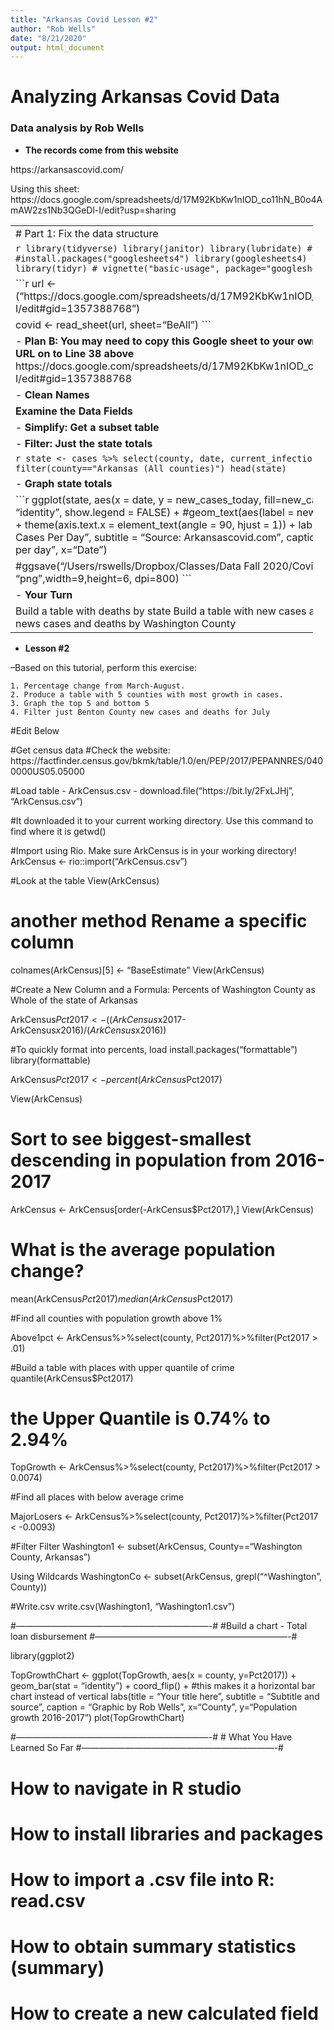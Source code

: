 ```yaml
---
title: "Arkansas Covid Lesson #2"
author: "Rob Wells"
date: "8/21/2020"
output: html_document
---
```


# Analyzing Arkansas Covid Data
### Data analysis by Rob Wells


- **The records come from this website**  

https://arkansascovid.com/

Using this sheet:
https://docs.google.com/spreadsheets/d/17M92KbKw1nIOD_co11hN_B0o4AmAW2zs1Nb3QGeDl-I/edit?usp=sharing

--------------------------------------------------------------------
# Part 1: Fix the data structure

```r
library(tidyverse)
library(janitor)
library(lubridate)
#install.packages("googledrive")
#install.packages("googlesheets4")
library(googlesheets4)
library("googledrive")
library(tidyr)
# vignette("basic-usage", package="googlesheets")
```




```r
url <- ("https://docs.google.com/spreadsheets/d/17M92KbKw1nIOD_co11hN_B0o4AmAW2zs1Nb3QGeDl-I/edit#gid=1357388768")

covid <- read_sheet(url, sheet="BeAll")
```

- **Plan B: You may need to copy this Google sheet to your own Google account and then load that URL on to Line 38 above**
https://docs.google.com/spreadsheets/d/17M92KbKw1nIOD_co11hN_B0o4AmAW2zs1Nb3QGeDl-I/edit#gid=1357388768


- **Clean Names**
```r

covid <- janitor::clean_names(covid)
```

**Examine the Data Fields**
```r
glimpse(covid)
```

- **Simplify: Get a subset table**
```r
cases <- covid %>% 
  select(county, date, current_infections, new_cases_today)
head(cases)
```

- **Filter: Just the state totals**

```r
state <- cases %>% 
  select(county, date, current_infections, new_cases_today) %>% 
  filter(county=="Arkansas (All counties)") 
head(state)
```

- **Graph state totals**

```r
ggplot(state, aes(x = date, y = new_cases_today, fill=new_cases_today)) + 
  geom_bar(stat = "identity", show.legend = FALSE) +
  #geom_text(aes(label = new_cases_today), hjust = -.1, size = 2.2) +
  theme(axis.text.x = element_text(angle = 90, hjust = 1)) +
  labs(title = "Arkansas: New Covid-19 Cases Per Day", 
       subtitle = "Source: Arkansascovid.com",
       caption = "Graphic by Wells",
       y="New cases per day",
       x="Date")

#ggsave("/Users/rswells/Dropbox/Classes/Data Fall 2020/CovidFall2020/Xx.png",device = "png",width=9,height=6, dpi=800)
```

- **Your Turn**

      Build a table with deaths by state 
      Build a table with new cases and deaths by state
      Build a table with news cases and deaths by Washington County


---

- **Lesson #2**

--Based on this tutorial, perform this exercise:  

    1. Percentage change from March-August.
    2. Produce a table with 5 counties with most growth in cases. 
    3. Graph the top 5 and bottom 5
    4. Filter just Benton County new cases and deaths for July
    
    
#Edit Below


#Get census data
#Check the website: 
https://factfinder.census.gov/bkmk/table/1.0/en/PEP/2017/PEPANNRES/0400000US05.05000


#Load table - ArkCensus.csv - 
download.file("https://bit.ly/2FxLJHj", "ArkCensus.csv")

#It downloaded it to your current working directory. Use this command to find where it is
getwd() 

#Import using Rio. Make sure ArkCensus is in your working directory!
ArkCensus <- rio::import("ArkCensus.csv")

#Look at the table
View(ArkCensus)

# another method Rename a specific column
colnames(ArkCensus)[5] <- "BaseEstimate"
View(ArkCensus)


#Create a New Column and a Formula: Percents of Washington County as Whole of the state of Arkansas

ArkCensus$Pct2017 <- ((ArkCensus$x2017-ArkCensus$x2016)/(ArkCensus$x2016))

#To quickly format into percents, load
install.packages("formattable")
library(formattable)

ArkCensus$Pct2017 <- percent(ArkCensus$Pct2017)

View(ArkCensus)


# Sort to see biggest-smallest descending in population from 2016-2017 

ArkCensus <- ArkCensus[order(-ArkCensus$Pct2017),]
View(ArkCensus)

# What is the average population change?

mean(ArkCensus$Pct2017)
median(ArkCensus$Pct2017)

#Find all counties with population growth above 1%

Above1pct <- ArkCensus%>%select(county, Pct2017)%>%filter(Pct2017 > .01)

#Build a table with places with upper quantile of crime
quantile(ArkCensus$Pct2017)

# the Upper Quantile is 0.74% to 2.94%
TopGrowth <- ArkCensus%>%select(county, Pct2017)%>%filter(Pct2017 > 0.0074)

#Find all places with below average crime

MajorLosers <- ArkCensus%>%select(county, Pct2017)%>%filter(Pct2017 < -0.0093)

#Filter
Filter
Washington1 <- subset(ArkCensus, County=="Washington County, Arkansas")  

Using Wildcards
WashingtonCo <- subset(ArkCensus, grepl("^Washington", County))


#Write.csv
write.csv(Washington1, "Washington1.csv")


#-------------------------------------------------------------------#
#Build a chart - Total loan disbursement
#-------------------------------------------------------------------#

library(ggplot2)

TopGrowthChart <- ggplot(TopGrowth, aes(x = county, y=Pct2017)) +
geom_bar(stat = "identity") +
coord_flip() +     #this makes it a horizontal bar chart instead of vertical
labs(title = "Your title here", 
subtitle = "Subtitle and source ",
caption = "Graphic by Rob Wells",
x="County",
y="Population growth 2016-2017")
plot(TopGrowthChart)


#-------------------------------------------------------------------#
#      What You Have Learned So Far
#-------------------------------------------------------------------#  

# How to navigate in R studio
# How to install libraries and packages 
# How to import a .csv file into R: read.csv
# How to obtain summary statistics (summary)
# How to create a new calculated field

